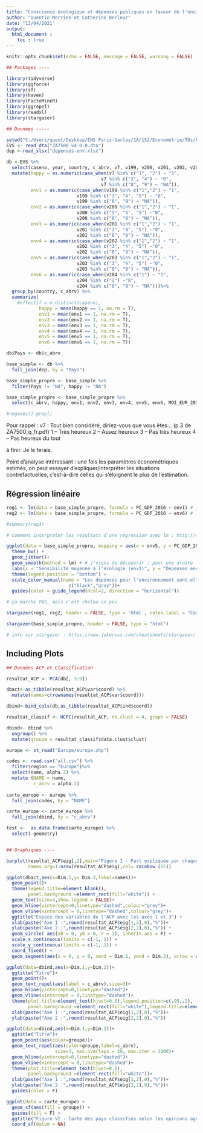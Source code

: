 ```yaml
---
title: "Conscience écologique et dépenses publiques en faveur de l'environnement"
author: "Quentin Merrien et Catherine Berleur"
date: "13/04/2021"
output: 
  html_document : 
    toc : true
---
```


```r
knitr::opts_chunk$set(echo = FALSE, message = FALSE, warning = FALSE)

## Packages ----

library(tidyverse)
library(ggforce)
library(sf)
library(haven)
library(FactoMineR)
library(ggrepel)
library(readxl)
library(stargazer)

## Données -----

setwd("C:/Users/quent/Desktop/ENS Paris-Saclay/1A/1S2/Econométrie/TDs/Bases de données/Documents")
EVS <- read_dta("ZA7500_v4-0-0.dta")
dep <-read_xlsx("depenses-env.xlsx")

db <-EVS %>% 
  select(caseno, year, country, c_abrv, v7, v199, v200, v201, v202, v203, v204) %>%
  mutate(happy = as.numeric(case_when(v7 %in% c("1", "2") ~ "1", 
                                   v7 %in% c("3", "4") ~ "0",
                                   v7 %in% c("8", "9") ~ "NA")), 
         env1 = as.numeric(case_when(v199 %in% c("1","2") ~ "1", 
                          v199 %in% c("3", "4", "5") ~ "0",
                          v199 %in% c("8", "9") ~ "NA")), 
         env2 = as.numeric(case_when(v200 %in% c("1","2") ~ "1", 
                          v200 %in% c("3", "4", "5") ~"0",
                          v200 %in% c("8", "9") ~ "NA")), 
         env3 = as.numeric(case_when(v201 %in% c("1","2") ~ "1", 
                          v201 %in% c("3", "4", "5") ~"0",
                          v201 %in% c("8", "9") ~ "NA")), 
         env4 = as.numeric(case_when(v202 %in% c("1","2") ~ "1", 
                          v202 %in% c("3", "4", "5") ~"0",
                          v202 %in% c("8", "9") ~ "NA")), 
         env5 = as.numeric(case_when(v203 %in% c("1","2") ~ "1", 
                          v203 %in% c("3", "4", "5") ~"0",
                          v203 %in% c("8", "9") ~ "NA")), 
         env6 = as.numeric(case_when(v204 %in% c("1") ~ "1", 
                          v204 %in% c("2") ~"0",
                          v204 %in% c("8", "9") ~ "NA")))%>%
  group_by(country, c_abrv) %>%
  summarize(
    #effectif = n_distinct(caseno),
            happy = mean(happy == 1, na.rm = T), 
            env1 = mean(env1 == 1, na.rm = T), 
            env2 = mean(env2 == 1, na.rm = T), 
            env3 = mean(env3 == 1, na.rm = T), 
            env4 = mean(env4 == 1, na.rm = T), 
            env5 = mean(env5 == 1, na.rm = T), 
            env6 = mean(env6 == 1, na.rm = T))

db$Pays <- db$c_abrv

base_simple <- db %>%
  full_join(dep, by = "Pays")

base_simple_propre <- base_simple %>%
  filter(Pays != "NA", happy != "NA")

base_simple_propre <- base_simple_propre %>%
  select(c_abrv, happy, env1, env2, env3, env4, env5, env6, MOI_EUR_2016, PC_GDP_2016) 

#regexec() grep()

```

Pour rappel : 
v7 : Tout bien considéré, diriez-vous que vous êtes...  (p.3 de ZA7500_q_fr.pdf)
         1 – Très heureux
         2 – Assez heureux
         3 – Pas très heureux
         4 – Pas heureux du tout

à finir.
Je le ferais. 

  

Point d'analyse intéressant : 
une fois les paramètres économétriques estimés, on peut essayer d'expliquer/interpréter les situations contrefactuelles, c'est-à-dire celles qui s'éloignent le plus de l'estimation. 



## Régression linéaire







```r
reg1 <- lm(data = base_simple_propre, formula = PC_GDP_2016 ~ env1) # je sais pas quoi faire avec ça, mais à approfondir
reg2 <- lm(data = base_simple_propre, formula = PC_GDP_2016 ~ env6) # je sais pas quoi faire avec ça, mais à approfondir

#summary(reg1)

# comment interpréter les résultats d'une régression avec lm : http://www.learnbymarketing.com/tutorials/linear-regression-in-r/

ggplot(data = base_simple_propre, mapping = aes(x = env5, y = PC_GDP_2016)) +
  theme_bw() +
  geom_jitter()+
  geom_smooth(method = lm) + # j'viens de découvrir : pour une droite linéaire, faut mettre method = lm, sinon, loess est pas mal 
  labs(x = "Sensibilité moyenne à l'écologie (env1)", y = "Dépenses environnementales en part de PIB") +
  theme(legend.position = "bottom") +
  scale_color_manual(name = "Les dépenses pour l'environnement sont-elles sensibles à l'opinion publique ?", values =
                       c("black","gray"))+
  guides(color = guide_legend(ncol=2, direction = "horizontal"))


```


```r

# ça marche PAS, mais c'est chelou un peu

stargazer(reg1, reg2, header = FALSE, type = 'html', notes.label = "Comments", notes = "Pas très significatif toussa, à creuser")

stargazer(base_simple_propre, header = FALSE, type = "html")

# info sur stargazer : https://www.jakeruss.com/cheatsheets/stargazer/ ou
```








## Including Plots


```r

## Données ACP et Classification

resultat_ACP <- PCA(db[, 3:9])

dbact<-as_tibble(resultat_ACP$var$coord) %>% 
  mutate(names=c(rownames(resultat_ACP$var$coord)))

dbind<-bind_cols(db,as_tibble(resultat_ACP$ind$coord))

resultat_classif <- HCPC(resultat_ACP, nb.clust = 4, graph = FALSE)

dbind<- dbind %>%
  ungroup() %>%
  mutate(groupe = resultat_classif$data.clust$clust)

europe <- st_read("Europe/europe.shp")

codes <- read.csv("all.csv") %>%
  filter(region == "Europe")%>%
  select(name, alpha.2) %>%
  mutate (NAME = name, 
          c_abrv = alpha.2)
  
carte_europe <- europe %>%
  full_join(codes, by = "NAME")

carte_europe <- carte_europe %>%
  full_join(dbind, by = "c_abrv")

test <-  as.data.frame(carte_europe) %>%
  select(-geometry)


## Graphiques ----

barplot(resultat_ACP$eig[,2],main="Figure I - Part expliquée par chaque axe dans la variance totale",
        names.arg=1:nrow(resultat_ACP$eig),col= rainbow (15))

ggplot(dbact,aes(x=Dim.1,y= Dim.2,label=names))+
  geom_point()+
  theme(legend.title=element_blank(),
        panel.background =element_rect(fill="white")) +
  geom_text(size=4,show.legend = FALSE)+
  geom_hline(yintercept=0,linetype="dashed",colour="grey")+
  geom_vline(xintercept = 0,linetype="dashed",colour="grey")+
  ggtitle("Espace des variables de l'ACP avec les axes 1 et 3") +
  xlab(paste("Axe 1 :",round(resultat_ACP$eig[1,2],0),"%"))+
  ylab(paste("Axe 2 :",round(resultat_ACP$eig[2,2],0),"%")) +
  geom_circle( aes(x0 = 0, y0 = 0, r = 1), inherit.aes = F) + 
  scale_x_continuous(limits = c(-1, 1)) +
  scale_y_continuous(limits = c(-1, 1)) +
  coord_fixed() +
  geom_segment(aes(x = 0, y = 0, xend = Dim.1, yend = Dim.2), arrow = arrow())

ggplot(data=dbind,aes(x=Dim.1,y=Dim.2))+
  ggtitle("Titre")+
  geom_point()+
  geom_text_repel(aes(label = c_abrv),size=3)+
  geom_hline(yintercept=0,linetype="dashed")+
  geom_vline(xintercept = 0,linetype="dashed")+
  theme(plot.title=element_text(hjust=0.5),legend.position=c(.95,.2),
        panel.background =element_rect(fill="white"),legend.title=element_blank())+
  xlab(paste("Axe 1 :",round(resultat_ACP$eig[1,2],0),"%"))+
  ylab(paste("Axe 2 :",round(resultat_ACP$eig[2,2],0),"%"))

ggplot(data=dbind,aes(x=Dim.1,y=Dim.2))+
  ggtitle("Titre")+
  geom_point(aes(color=groupe))+
  geom_text_repel(aes(color=groupe,label=c_abrv),
                  size=3, max.overlaps = 20, max.iter = 1000)+
  geom_hline(yintercept=0,linetype="dashed")+
  geom_vline(xintercept = 0,linetype="dashed")+
  theme(plot.title=element_text(hjust=0.5),
        panel.background =element_rect(fill="white"))+
  xlab(paste("Axe 1 :",round(resultat_ACP$eig[1,2],0),"%"))+
  ylab(paste("Axe 2 :",round(resultat_ACP$eig[2,2],0),"%"))+ 
  guides(color = F)

ggplot(data = carte_europe) +
  geom_sf(aes(fill = groupe)) + 
  guides(fill = F) +
  ggtitle("Figure VI - Carte des pays classifiés selon les opinions agrégées sur l'environnement") +
  coord_sf(datum = NA)





```
